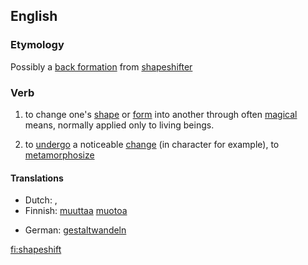 ==English==

===Etymology===
Possibly a [[back formation]] from [[shapeshifter]]

===Verb===
{{en-verb|shapeshifts|shapeshifting|shapeshifted|shapeshifted}}
# to change one's [[shape]] or [[form]] into another through often [[magical]] means, normally applied only to living beings.
# {{figurative}} to [[undergo]] a noticeable [[change]] (in character for example), to [[metamorphosize]]

====Translations====
{{trans-top|change shape}}
* Dutch: {{t|nl|transfigureren}}, {{t|nl|metamorfoseren}}
* Finnish: [[muuttaa]] [[muoto]]a
{{trans-mid}}
* German: [[gestaltwandeln]]
{{trans-bottom}}

[[fi:shapeshift]]